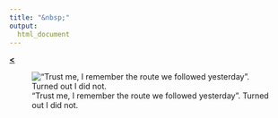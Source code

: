 ```yaml
---
title: "&nbsp;"
output: 
  html_document
---
```


[**<**](/Rmarkdowns/ConferencesAndTalks.html)

!["Trust me, I remember the route we followed yesterday". Turned out I did not.](../images/isba22.jpeg)

